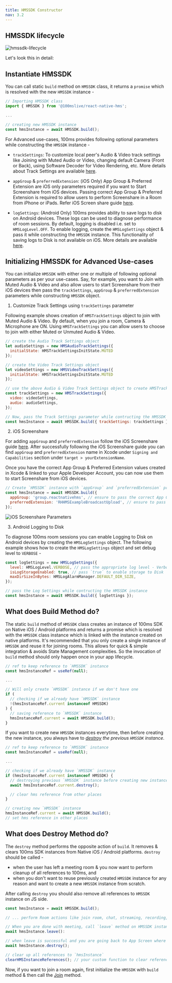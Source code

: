 ```yaml
---
title: HMSSDK Constructor
nav: 3.2
---
```


## HMSSDK lifecycle

![hmssdk-lifecycle](/docs/v2/flutter-hmssdk-lifecycle.png)

Let's look this in detail:


## Instantiate HMSSDK

You can call static `build` method on `HMSSDK` class, it returns a `promise` which is resolved with the new `HMSSDK` instance -

```js
// Importing HMSSDK class
import { HMSSDK } from '@100mslive/react-native-hms';

...

// creating new HMSSDK instance
const hmsInstance = await HMSSDK.build();
```

For Advanced use-cases, 100ms provides following optional parameters while constructing the `HMSSDK` instance -

-   `trackSettings`: To customize local peer's Audio & Video track settings like Joining with Muted Audio or Video, changing default Camera (Front or Back), using Software Decoder for Video Rendering, etc. More details about Track Settings are available [here](../interact-with-room/track/track-settings).

-   `appGroup` & `preferredExtension`: (iOS Only) App Group & Preferred Extension are iOS only parameters required if you want to Start Screenshare from iOS devices. Passing correct App Group & Preferred Extension is required to allow users to perform Screenshare in a Room from iPhone or iPads. Refer iOS Screen share guide [here](../set-up-video-conferencing/screenshare#ios-setup).

-   `logSettings`: (Android Only) 100ms provides ability to save logs to disk on Android devices. These logs can be used to diagnose performance of room sessions. By default, logging is disabled i.e. set to `HMSLogLevel.OFF`. To enable logging, create the `HMSLogSettings` object & pass it while constructing the `HMSSDK` instance. This functionality of saving logs to Disk is not available on iOS. More details are available [here](../debugging/error-handling#setting-log-levels-in-sdk-android-only).


## Initializing HMSSDK for Advanced Use-cases

You can initialize `HMSSDK` with either one or multiple of following optional parameters as per your use-cases. Say, for example, you want to Join with Muted Audio & Video and also allow users to start Screenshare from their iOS devices then pass the `trackSettings`, `appGroup` & `preferredExtension` parameters while constructing `HMSSDK` object.

1. Customize Track Settings using `trackSettings` parameter

  Following example shows creation of `HMSTrackSettings` object to join with Muted Audio & Video. By default, when you join a room, Camera & Microphone are ON. Using `HMSTrackSettings` you can allow users to choose to join with either Muted or Unmuted Audio & Video.

  ```js
  // create the Audio Track Settings object
  let audioSettings = new HMSAudioTrackSettings({
    initialState: HMSTrackSettingsInitState.MUTED
  });

  // create the Video Track Settings object
  let videoSettings = new HMSVideoTrackSettings({
    initialState: HMSTrackSettingsInitState.MUTED
  });

  // use the above Audio & Video Track Settings object to create HMSTrackSettings
  const trackSettings = new HMSTrackSettings({
    video: videoSettings,
    audio: audioSettings,
  });

  // Now, pass the Track Settings parameter while contructing the HMSSDK instance
  const hmsInstance = await HMSSDK.build({ trackSettings: trackSettings });
  ```

2. iOS Screenshare

  For adding `appGroup` and `preferredExtension` follow the iOS Screenshare guide [here](../set-up-video-conferencing/screenshare#ios-setup).
  After successfully following the iOS Screenshare guide you can find `appGroup` and `preferredExtension` name in Xcode under `Signing and Capabilities` section under `target > yourExtensionName`.

  Once you have the correct App Group & Preferred Extension values created in Xcode & linked to your Apple Developer Account, you can now use them to start Screenshare from iOS devices.

  ```js
  // Create `HMSSDK` instance with `appGroup` and `preferredExtension` properties
  const hmsInstance = await HMSSDK.build({
    appGroup: 'group.reactnativehms', // ensure to pass the correct App Group linked to your Apple Developer Account
    preferredExtension: 'RHHMSExampleBroadcastUpload', // ensure to pass the correct Extension Target name created in Xcode
  });
  ```

  ![iOS Screenshare Parameters](/docs/v2/RNParameter.png)

3. Android Logging to Disk

  To diagnose 100ms room sessions you can enable Logging to Disk on Android devices by creating the `HMSLogSettings` object.
  The following example shows how to create the `HMSLogSettings` object and set debug level to `VERBOSE` -

  ```js
  const logSettings = new HMSLogSettings({
    level: HMSLogLevel.VERBOSE, // pass the appropriate log level - Verbose, Warn or Error
    isLogStorageEnabled: true, // pass `true` to enable storage to Disk
    maxDirSizeInBytes: HMSLogAlarmManager.DEFAULT_DIR_SIZE,
  });

  // pass the Log Settings while contructing the HMSSDK instance
  const hmsInstance = await HMSSDK.build({ logSettings });
  ```


## What does Build Method do?

The static `build` method of `HMSSDK` class creates an instance of 100ms SDK on Native iOS / Android platforms 
and returns a promise which is resolved with the `HMSSDK` class instance which is linked with the instance 
created on native platforms.
It's recommended that you only create a single instance of `HMSSDK` and reuse it for joining rooms. This allows 
for quick & simple integration & avoids State Management complexities. So the invocation of `build` method 
should only happen once in your app lifecycle.

```js
// ref to keep reference to `HMSSDK` instance
const hmsInstanceRef = useRef(null);

...

// Will only create `HMSSDK` instance if we don't have one
if (
  // checking if we already have `HMSSDK` instance
  !(hmsInstanceRef.current instanceof HMSSDK)
) {
  // saving reference to `HMSSDK` instance
  hmsInstanceRef.current = await HMSSDK.build();
}
```

If you want to create new `HMSSDK` instances everytime, then before creating the new instance, you always have to _[destroy](#what-does-destroy-method-do) the previous `HMSSDK` instance._

```js
// ref to keep reference to `HMSSDK` instance
const hmsInstanceRef = useRef(null);

...

// checking if we already have `HMSSDK` instance
if (hmsInstanceRef.current instanceof HMSSDK) {
  // destroying previous `HMSSDK` instance before creating new instance
  await hmsInstanceRef.current.destroy();

  // clear hms reference from other places
}

// creating new `HMSSDK` instance
hmsInstanceRef.current = await HMSSDK.build();
// set hms reference in other places
```


## What does Destroy Method do?

The `destroy` method performs the opposite action of `build`. It removes & clears 100ms SDK instances from 
Native iOS / Android platforms. `destroy` should be called - 
- when the user has left a meeting room & you now want to perform cleanup of all references to 100ms, and
- when you don't want to reuse previously created `HMSSDK` instance for any reason and want to create a new `HMSSDK` instance from scratch.

After calling `destroy` you should also remove all references to `HMSSDK` instance on JS side.

```js
const hmsInstance = await HMSSDK.build();

// ... perform Room actions like join room, chat, streaming, recording, screenshare, etc. ...

// When you are done with meeting, call `leave` method on HMSSDK instance
await hmsInstance.leave():

// when leave is successful and you are going back to App Screen where 100ms Rooms are not required, call destroy method
await hmsInstance.destroy();

// clear up all references to `hmsInstance`
clearHMSInstanceReferences(); // your custom function to clear references
```

Now, if you want to join a room again, first initialize the `HMSSDK` with `build` method & then call the [Join](../set-up-video-conferencing/join) method.
